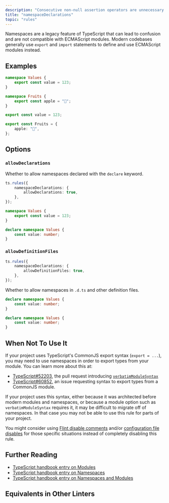 ```yaml
---
description: "Consecutive non-null assertion operators are unnecessary."
title: "namespaceDeclarations"
topic: "rules"
---
```



<RuleSummary plugin="ts" rule="namespaceDeclarations" />

Namespaces are a legacy feature of TypeScript that can lead to confusion and are not compatible with ECMAScript modules.
Modern codebases generally use `export` and `import` statements to define and use ECMAScript modules instead.

## Examples

<Tabs>
<TabItem label="❌ Incorrect">

```ts
namespace Values {
	export const value = 123;
}
```

```ts
namespace Fruits {
	export const apple = "🍎";
}
```

</TabItem>
<TabItem label="✅ Correct">

```ts
export const value = 123;
```

```ts
export const Fruits = {
	apple: "🍎",
};
```

</TabItem>
</Tabs>

## Options

### `allowDeclarations`

Whether to allow namespaces declared with the `declare` keyword.

```ts
ts.rules({
	namespaceDeclarations: {
		allowDeclarations: true,
	},
});
```

<Tabs>
<TabItem label="❌ Incorrect">

```ts
namespace Values {
	export const value = 123;
}
```

</TabItem>
<TabItem label="✅ Correct">

```ts
declare namespace Values {
	const value: number;
}
```

</TabItem>
</Tabs>

### `allowDefinitionFiles`

```ts
ts.rules({
	namespaceDeclarations: {
		allowDefinitionFiles: true,
	},
});
```

Whether to allow namespaces in `.d.ts` and other definition files.

<Tabs>
<TabItem label="❌ Incorrect">

```ts title="index.ts"
declare namespace Values {
	const value: number;
}
```

</TabItem>
<TabItem label="✅ Correct">

```ts title="index.d.ts"
declare namespace Values {
	const value: number;
}
```

</TabItem>
</Tabs>

## When Not To Use It

If your project uses TypeScript's CommonJS export syntax (`export = ...`), you may need to use namespaces in order to export types from your module.
You can learn more about this at:

- [TypeScript#52203](https://github.com/microsoft/TypeScript/pull/52203), the pull request introducing [`verbatimModuleSyntax`](https://www.typescriptlang.org/tsconfig/#verbatimModuleSyntax)
- [TypeScript#60852](https://github.com/microsoft/TypeScript/issues/60852), an issue requesting syntax to export types from a CommonJS module.

If your project uses this syntax, either because it was architected before modern modules and namespaces, or because a module option such as `verbatimModuleSyntax` requires it, it may be difficult to migrate off of namespaces.
In that case you may not be able to use this rule for parts of your project.

You might consider using [Flint disable comments](/) and/or [configuration file disables](/) for those specific situations instead of completely disabling this rule.

## Further Reading

- [TypeScript handbook entry on Modules](https://www.typescriptlang.org/docs/handbook/modules.html)
- [TypeScript handbook entry on Namespaces](https://www.typescriptlang.org/docs/handbook/namespaces.html)
- [TypeScript handbook entry on Namespaces and Modules](https://www.typescriptlang.org/docs/handbook/namespaces-and-modules.html)

## Equivalents in Other Linters

<RuleEquivalents pluginId="ts" ruleId="namespaceDeclarations" />
